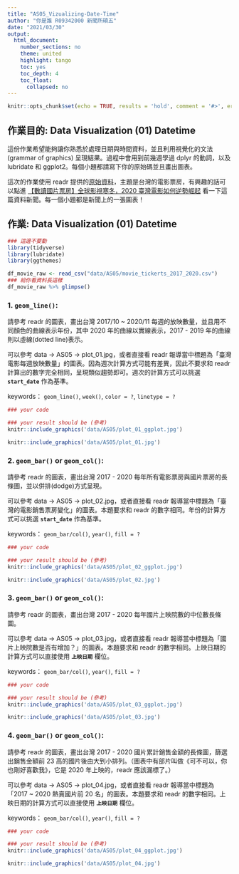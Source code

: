 ```yaml
---
title: "AS05_Vizualizing-Date-Time"
author: "你是誰 R09342000 新聞所碩五"
date: "2021/03/30"
output:
  html_document:
    number_sections: no
    theme: united
    highlight: tango
    toc: yes
    toc_depth: 4
    toc_float:
      collapsed: no
---
```


```r
knitr::opts_chunk$set(echo = TRUE, results = 'hold', comment = '#>', error = TRUE)
```

## 作業目的: Data Visualization (01) Datetime

這份作業希望能夠讓你熟悉於處理日期與時間資料，並且利用視覺化的文法(grammar of graphics) 呈現結果。過程中會用到前幾週學過 dplyr 的動詞，以及 lubridate 和 ggplot2。每個小題都請寫下你的原始碼並且畫出圖表。

這次的作業使用 readr 提供的[原始資料](https://github.com/readr-media/readr-data/tree/master/movie_tickets)，主題是台灣的電影票房，有興趣的話可以點進 [【數讀國片票房】全球影視寒冬，2020 臺灣電影如何逆勢崛起](https://www.readr.tw/post/2522) 看一下這篇資料新聞。每一個小題都是新聞上的一張圖表！

## 作業: Data Visualization (01) Datetime

```r
### 這邊不要動
library(tidyverse)
library(lubridate)
library(ggthemes)

df_movie_raw <- read_csv("data/AS05/movie_tickerts_2017_2020.csv")
### 給你看資料長這樣
df_movie_raw %>% glimpse()
```

### 1. `geom_line()`:

請參考 readr 的圖表，畫出台灣 2017/10 ~ 2020/11 每週的放映數量，並且用不同顏色的曲線表示年份，其中 2020 年的曲線以實線表示，2017 - 2019 年的曲線則以虛線(dotted line)表示。

可以參考 data -> AS05 -> plot_01.jpg，或者直接看 readr 報導當中標題為「臺灣電影每週放映數量」的圖表。因為週次計算方式可能有差異，因此不要求和 readr 計算出的數字完全相同，呈現類似趨勢即可。週次的計算方式可以挑選 **`start_date`** 作為基準。

keywords：
`geom_line()`, `week()`, `color = ?`, `linetype = ?`

```r
### your code

### your result should be (參考)
knitr::include_graphics('data/AS05/plot_01_ggplot.jpg')
```


```r
knitr::include_graphics('data/AS05/plot_01.jpg')
```

### 2. `geom_bar()` or `geom_col()`:

請參考 readr 的圖表，畫出台灣 2017 - 2020 每年所有電影票房與國片票房的長條圖，並以併排(dodge)方式呈現。

可以參考 data -> AS05 -> plot_02.jpg，或者直接看 readr 報導當中標題為「臺灣的電影銷售票房變化」的圖表。本題要求和 readr 的數字相同。年份的計算方式可以挑選 **`start_date`** 作為基準。

keywords：
`geom_bar/col()`, `year()`, `fill = ?`

```r
### your code

### your result should be (參考)
knitr::include_graphics('data/AS05/plot_02_ggplot.jpg')

```


```r
knitr::include_graphics('data/AS05/plot_02.jpg')
```

### 3. `geom_bar()` or `geom_col()`:

請參考 readr 的圖表，畫出台灣 2017 - 2020 每年國片上映院數的中位數長條圖。

可以參考 data -> AS05 -> plot_03.jpg，或者直接看 readr 報導當中標題為「國片上映院數是否有增加？」的圖表。本題要求和 readr 的數字相同。上映日期的計算方式可以直接使用 **`上映日期`** 欄位。

keywords：
`geom_bar/col()`, `year()`, `fill = ?`

```r
### your code

### your result should be (參考)
knitr::include_graphics('data/AS05/plot_03_ggplot.jpg')

```


```r
knitr::include_graphics('data/AS05/plot_03.jpg')
```

### 4. `geom_bar()` or `geom_col()`:

請參考 readr 的圖表，畫出台灣 2017 - 2020 國片累計銷售金額的長條圖，篩選出銷售金額前 23 高的國片後由大到小排列。（圖表中有部片叫做《可不可以，你也剛好喜歡我》，它是 2020 年上映的，readr 應該漏標了。）

可以參考 data -> AS05 -> plot_04.jpg，或者直接看 readr 報導當中標題為「2017 ~ 2020 熱賣國片前 20 名」的圖表。本題要求和 readr 的數字相同。上映日期的計算方式可以直接使用 **`上映日期`** 欄位。

keywords：
`geom_bar/col()`, `year()`, `fill = ?`

```r
### your code

### your result should be (參考)
knitr::include_graphics('data/AS05/plot_04_ggplot.jpg')

```

```r
knitr::include_graphics('data/AS05/plot_04.jpg')
```
